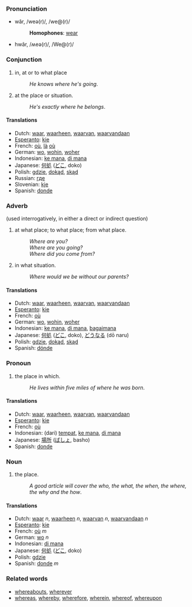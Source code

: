 ===Pronunciation===
*wâr, /weə(r)/, /we@(r)/
*:'''Homophones''': [[wear]]
*hwâr, /ʍeə(r)/, /We@(r)/

===Conjunction===
#in, at or to what place
#:''He knows where he's going''.
#at the place or situation.
#:''He's exactly where he belongs''.

==== Translations ====
*Dutch: [[waar]], [[waarheen]], [[waarvan]], [[waarvandaan]]
*[[Esperanto]]: [[kie]]
*French: [[où]], [[là]] [[où]]
*German: [[wo]], [[wohin]], [[woher]]
*Indonesian: [[ke mana]], [[di mana]]
*Japanese: [[何処]] ([[どこ]], doko)
*Polish: [[gdzie]], [[dokąd]], [[skąd]]
*Russian: [[где]]
*Slovenian: [[kje]]
*Spanish: [[donde]]

===Adverb===
(used interrogatively, in either a direct or indirect question)
#at what place; to what place; from what place.
#:''Where are you?''
#:''Where are you going?''
#:''Where did you come from?''
#in what situation.
#:''Where would we be without our parents?''

==== Translations ====
*Dutch: [[waar]], [[waarheen]], [[waarvan]], [[waarvandaan]]
*[[Esperanto]]: [[kie]]
*French: [[où]]
*German: [[wo]], [[wohin]], [[woher]]
*Indonesian: [[ke mana]], [[di mana]], [[bagaimana]]
*Japanese: [[何処]] ([[どこ]], doko), [[どうなる]] (dō naru)
*Polish: [[gdzie]], [[dokąd]], [[skąd]]
*Spanish: [[dónde]]

===Pronoun===
#the place in which.
#:''He lives within five miles of where he was born''.

==== Translations ====
*Dutch: [[waar]], [[waarheen]], [[waarvan]], [[waarvandaan]]
*[[Esperanto]]: [[kie]]
*French: [[où]]
*Indonesian: (dari) [[tempat]], [[ke mana]], [[di mana]]
*Japanese: [[場所]] ([[ばしょ]], basho)
*Spanish: [[donde]]

===Noun===
#the place.
#:''A good article will cover the who, the what, the when, the where, the why and the how''.

==== Translations ====
*Dutch: [[waar]] ''n'', [[waarheen]] ''n'', [[waarvan]] ''n'', [[waarvandaan]] ''n''
*[[Esperanto]]: [[kie]]
*French: [[où]] ''m''
*German: [[wo]] ''n''
*Indonesian: [[di mana]]
*Japanese: [[何処]] ([[どこ]], doko)
*Polish: [[gdzie]]
*Spanish: [[donde]] ''m''

===Related words===
*[[whereabouts]], [[wherever]]
*[[whereas]], [[whereby]], [[wherefore]], [[wherein]], [[whereof]], [[whereupon]]